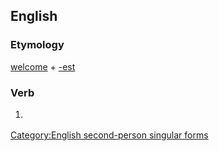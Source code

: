 ==English==

===Etymology===
[[welcome]] + [[-est]]

===Verb===
{{infl|en|verb form}}

# {{archaic}} {{form of|Second-person singular simple present form|welcome}}

[[Category:English second-person singular forms]]